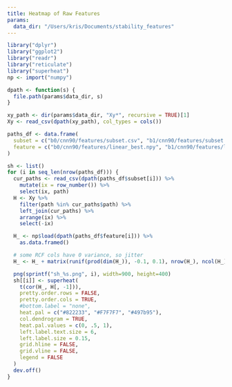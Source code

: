 ```yaml
---
title: Heatmap of Raw Features
params:
  data_dir: "/Users/kris/Documents/stability_features"
---
```


```r
library("dplyr")
library("ggplot2")
library("readr")
library("reticulate")
library("superheat")
np <- import("numpy")

dpath <- function(s) {
  file.path(params$data_dir, s)
}
```

```r
xy_path <- dir(params$data_dir, "Xy*", recursive = TRUE)[1]
Xy <- read_csv(dpath(xy_path), col_types = cols())

paths_df <- data.frame(
  subset = c("b0/cnn90/features/subset.csv", "b1/cnn90/features/subset.csv", "b0/rcf90/features/subset.csv", "b1/rcf90/features/subset.csv", "b0/vae90/features/subset.csv", "b1/vae90/features/subset.csv"),
  feature = c("b0/cnn90/features/linear_best.npy", "b1/cnn90/features/linear_best.npy", "b0/rcf90/features/full_best.npy", "b1/rcf90/features/full_best.npy", "b0/vae90/features/mu_99.npy", "b1/vae90/features/mu_99.npy")
)
```

```r
sh <- list()
for (i in seq_len(nrow(paths_df))) {
  cur_paths <- read_csv(dpath(paths_df$subset[i])) %>%
    mutate(ix = row_number()) %>%
    select(ix, path)
  H <- Xy %>%
    filter(path %in% cur_paths$path) %>%
    left_join(cur_paths) %>%
    arrange(ix) %>%
    select(-ix)

  H_ <- np$load(dpath(paths_df$feature[i])) %>%
    as.data.framed()

  # some RCF cols have 0 variance, so jitter
  H_ <- H_ + matrix(runif(prod(dim(H_)), -0.1, 0.1), nrow(H_), ncol(H_))

  png(sprintf("sh_%s.png", i), width=900, height=400)
  sh[[i]] <- superheat(
    t(cor(H_, H[, -1])),
    pretty.order.rows = FALSE,
    pretty.order.cols = TRUE,
    #bottom.label = "none",
    heat.pal = c("#822233", "#F7F7F7", "#497b95"),
    col.dendrogram = TRUE,
    heat.pal.values = c(0, .5, 1),
    left.label.text.size = 6,
    left.label.size = 0.15,
    grid.hline = FALSE,
    grid.vline = FALSE,
    legend = FALSE
  )
  dev.off()
}
```
